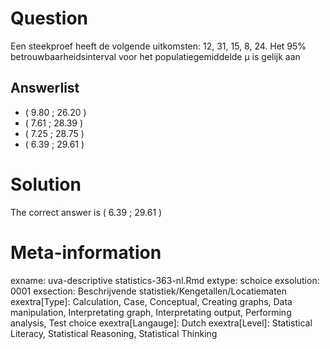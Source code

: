 Question
========

Een steekproef heeft de volgende uitkomsten: 12, 31, 15, 8, 24. Het 95% betrouwbaarheidsinterval voor het populatiegemiddelde µ is gelijk aan 

Answerlist
----------
* ( 9.80 ; 26.20 )
* ( 7.61 ; 28.39 )
* ( 7.25 ; 28.75 )
* ( 6.39 ; 29.61 )

Solution
========

The correct answer is  ( 6.39 ; 29.61 ) 

Meta-information
================
exname: uva-descriptive statistics-363-nl.Rmd 
extype: schoice 
exsolution: 0001 
exsection: Beschrijvende statistiek/Kengetallen/Locatiematen
exextra[Type]: Calculation, Case, Conceptual, Creating graphs, Data manipulation, Interpretating graph, Interpretating output, Performing analysis, Test choice 
exextra[Langauge]: Dutch 
exextra[Level]: Statistical Literacy, Statistical Reasoning, Statistical Thinking 

